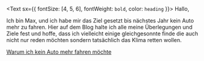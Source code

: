 <Text sx={{ fontSize: [4, 5, 6], fontWeight: `bold`, color: `heading` }}>
  Hallo,
</Text>

Ich bin Max, und ich habe mir das Ziel gesetzt bis nächstes Jahr kein Auto mehr zu fahren.
Hier auf dem Blog halte ich alle meine Überlegungen und Ziele fest und hoffe, dass ich vielleicht einige
gleichgesonnte finde die auch nicht nur reden möchten sondern tatsächlich das Klima retten wollen.

[Warum ich kein Auto mehr fahren möchte](/blog)